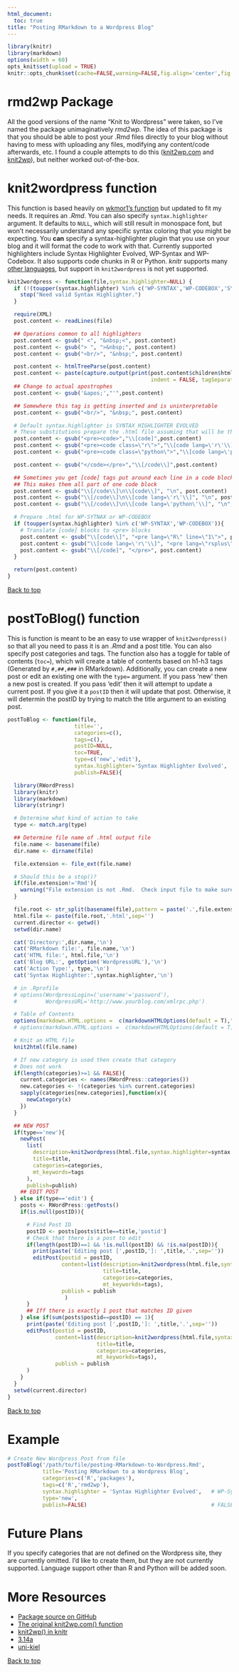 ```yaml
---
html_document:
  toc: true
title: "Posting RMarkdown to a Wordpress Blog"
---
```


  ```r
library(knitr)
library(markdown)
options(width = 60)
opts_knit$set(upload = TRUE)
knitr::opts_chunk$set(cache=FALSE,warning=FALSE,fig.align='center',fig.width=8,fig.height=6,comment='')
```

# rmd2wp Package
All the good versions of the name "Knit to Wordpress" were taken, so I've named the package unimaginatively *rmd2wp.*  The idea of this package is that you should be able to post your .Rmd files directly to your blog without having to mess with uploading any files, modifying any content/code afterwards, etc.  I found a couple attempts to do this ([knit2wp.com](https://wkmor1.wordpress.com/2012/07/01/rchievement-of-the-day-3-bloggin-from-r-14/) and [knit2wp](http://yihui.name/knitr/demo/wordpress/)), but neither worked out-of-the-box.


# knit2wordpress function
This function is based heavily on [wkmor1's function](https://wkmor1.wordpress.com/2012/07/01/rchievement-of-the-day-3-bloggin-from-r-14/) but updated to fit my needs.  It requires an *.Rmd*.  You can also specify `syntax.highlighter` argument.  It defaults to `NULL`, which will still result in monospace font, but won't necessarily understand any specific syntax coloring that you might be expecting.  You **can** specify a syntax-highlighter plugin that you use on your blog and it will format the code to work with that.  Currently supported highlighters include Syntax Highlighter Evolved, WP-Syntax and WP-Codebox.  It also supports code chunks in R or Python.  *knitr* supports many [other languages](http://yihui.name/knitr/demo/engines/), but support in `knit2wordpress` is not yet supported.

```r
knit2wordpress <- function(file,syntax.highlighter=NULL) {
  if (!(toupper(syntax.highlighter) %in% c('WP-SYNTAX','WP-CODEBOX','SYNTAX HIGHLIGHTER EVOLVED'))){
    stop("Need valid Syntax Highlighter.")
  }

  require(XML)
  post.content <- readLines(file)

  ## Operations common to all highlighters
  post.content <- gsub(" <", "&nbsp;<", post.content)
  post.content <- gsub("> ", ">&nbsp;", post.content)
  post.content <- gsub("<br/>", "&nbsp;", post.content)

  post.content <- htmlTreeParse(post.content)
  post.content <- paste(capture.output(print(post.content$children$html$children$body,
                                             indent = FALSE, tagSeparator = "")), collapse = "\n")
  ## Change to actual apostrophes
  post.content <- gsub('&apos;',"'",post.content)

  ## Somewhere this tag is getting inserted and is uninterpretable
  post.content <- gsub("<br/>", "&nbsp;", post.content)

  # Default syntax.highlighter is SYNTAX HIGHLIGHTER EVOLVED
  # These substitutions prepare the .html file assuming that will be the interpreter
  post.content <- gsub("<pre><code>","\\[code]",post.content)
  post.content <- gsub("<pre><code class=\"r\">","\\[code lang=\'r\'\\]",post.content)
  post.content <- gsub("<pre><code class=\"python\">","\\[code lang=\'python\'\\]",post.content)

  post.content <- gsub("</code></pre>","\\[/code\\]",post.content)

  ## Sometimes you get [code] tags put around each line in a code block.
  ## This makes them all part of one code block
  post.content <- gsub("\\[/code\\]\n\\[code\\]", "\n", post.content)
  post.content <- gsub("\\[/code\\]\n\\[code lang=\'r\'\\]", "\n", post.content)
  post.content <- gsub("\\[/code\\]\n\\[code lang=\'python\'\\]", "\n", post.content)

  # Prepare .html for WP-SYTNAX or WP-CODEBOX
  if (toupper(syntax.highlighter) %in% c('WP-SYNTAX','WP-CODEBOX')){
    # Translate [code] blocks to <pre> blocks
    post.content <- gsub("\\[code\\]", "<pre lang=\"R\" line=\"1\">", post.content)
    post.content <- gsub("\\[code lang=\'r\'\\]", "<pre lang=\"rsplus\" line=\"1\">", post.content)
    post.content <- gsub("\\[/code]", "</pre>", post.content)
  }

  return(post.content)
}
```

<a href="#top">Back to top</a>


# postToBlog() function

This is function is meant to be an easy to use wrapper of `knit2wordpress()` so that all you need to pass it is an *.Rmd* and a post title.  You can also specify post categories and tags.  The function also has a toggle for table of contents (`toc=`), which will create a table of contents based on h1-h3 tags (Generated by `#,##,###` in RMarkdown). Additionally, you can create a new post or edit an existing one with the `type=` argument.  If you pass 'new' then a new post is created.  If you pass 'edit' then it will attempt to update a current post.  If you give it a `postID` then it will update that post.  Otherwise, it will determin the postID by trying to match the title argument to an existing post.

```r
postToBlog <- function(file,
                     title='',
                     categories=c(),
                     tags=c(),
                     postID=NULL,
                     toc=TRUE,
                     type=c('new','edit'),
                     syntax.highlighter='Syntax Highlighter Evolved',
                     publish=FALSE){

  library(RWordPress)
  library(knitr)
  library(markdown)
  library(stringr)

  # Determine what kind of action to take
  type <- match.arg(type)

  ## Determine file name of .html output file
  file.name <- basename(file)
  dir.name <- dirname(file)

  file.extension <- file_ext(file.name)

  # Should this be a stop()?
  if(file.extension!='Rmd'){
    warning("File extension is not .Rmd.  Check input file to make sure it is correct format.")
  }

  file.root <- str_split(basename(file),pattern = paste('.',file.extension,sep=''))[[1]][1]
  html.file <- paste(file.root,'.html',sep='')
  current.director <- getwd()
  setwd(dir.name)

  cat('Directory:',dir.name,'\n')
  cat('RMarkdown file:', file.name,'\n')
  cat('HTML file:', html.file,'\n')
  cat('Blog URL:', getOption('WordpressURL'),'\n')
  cat('Action Type:', type,'\n')
  cat('Syntax Highlighter:',syntax.highlighter,'\n')

  # in .Rprofile
  # options(WordpressLogin=('username'='password'),
  #         WordpressURL='http://www.yourblog.com/xmlrpc.php')

  # Table of Contents
  options(markdown.HTML.options =  c(markdownHTMLOptions(default = T),"toc","hard_wrap"))
  # options(markdown.HTML.options =  c(markdownHTMLOptions(default = T),"number_sections"))

  # Knit an HTML file
  knit2html(file.name)

  # If new category is used then create that category
  # Does not work
  if(length(categories)>=1 && FALSE){
    current.categories <- names(RWordPress::categories())
    new.categories <- !(categories %in% current.categories)
    sapply(categories[new.categories],function(x){
      newCategory(x)
    })
  }

  ## NEW POST
  if(type=='new'){
    newPost(
      list(
        description=knit2wordpress(html.file,syntax.highlighter=syntax.highlighter),
        title=title,
        categories=categories,
        mt_keywords=tags
      ),
      publish=publish)
    ## EDIT POST
  } else if(type=='edit') {
    posts <- RWordPress::getPosts()
    if(is.null(postID)){

      # Find Post ID
      postID <- posts[posts$title==title,'postid']
      # Check that there is a post to edit
      if(length(postID)==1 && !is.null(postID) && !is.na(postID)){
        print(paste('Editing post [',postID,']: ',title,'.',sep=''))
        editPost(postid = postID,
                 content=list(description=knit2wordpress(html.file,syntax.highlighter=syntax.highlighter),
                              title=title,
                              categories=categories,
                              mt_keyworkds=tags),
                 publish = publish
                  )
      }
      ## Iff there is exactly 1 post that matches ID given
    } else if(sum(posts$postid==postID) == 1){
      print(paste('Editing post [',postID,']: ',title,'.',sep=''))
      editPost(postid = postID,
               content=list(description=knit2wordpress(html.file,syntax.highlighter=syntax.highlighter),
                            title=title,
                            categories=categories,
                            mt_keyworkds=tags),
               publish = publish
      )
    }
  }
  setwd(current.director)
}
```

<a href="#top">Back to top</a>

# Example

```r
# Create New Wordpress Post from file
postToBlog('/path/to/file/posting-RMarkdown-to-Wordpress.Rmd',
           title='Posting RMarkdown to a Wordpress Blog',
           categories=c('R','packages'),
           tags=c('R','rmd2wp'),
           syntax.highlighter = 'Syntax Highlighter Evolved',   # WP-Syntax and WP-CodeBox also supported, case-insensitive 
           type='new',
           publish=FALSE)                                       # FALSE Will upload file as a draft
```

# Future Plans
If you specify categories that are not defined on the Wordpress site, they are currently omitted.  I'd like to create them, but they are not currently supported.  Language support other than R and Python will be added soon.

# More Resources
- [Package source on GitHub](https://github.com/rweyant/rmd2wp)
- [The original knit2wp.com() function](https://wkmor1.wordpress.com/2012/07/01/rchievement-of-the-day-3-bloggin-from-r-14/)
- [knit2wp() in knitr](http://yihui.name/knitr/demo/wordpress/)
- [3.14a](http://3.14a.ch/archives/2015/03/08/how-to-publish-with-r-markdown-in-wordpress/)
- [uni-kiel](http://www.uni-kiel.de/psychologie/rexrepos/posts/rerWorkflowWP.html)

<a href="#top">Back to top</a>
